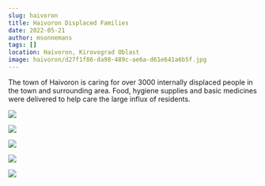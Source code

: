 ```yaml
---
slug: haivoron
title: Haivoron Displaced Families
date: 2022-05-21
author: msonnemans
tags: []
location: Haivoron, Kirovograd Oblast 
image: haivoron/d27f1f86-da98-489c-ae6a-d61e641a6b5f.jpg
---
```

The town of Haivoron is caring for over 3000 internally displaced people in the town and surrounding area. Food, hygiene supplies and basic medicines were delivered to help care the large influx of residents.

![](/images/haivoron/84d85d1a-6dd9-491d-a93e-b13a8911269c.jpg)

![](/images/haivoron/af83c057-c93c-45d7-b74b-7da755e1c602.jpg)

![](/images/haivoron/c6929f40-54f9-40c8-ae82-84e38083d1d8.jpg)

![](/images/haivoron/ezgif-4-08aede40f7.jpg)

![](/images/haivoron/ezgif-4-ce4f333eb2.jpg)
